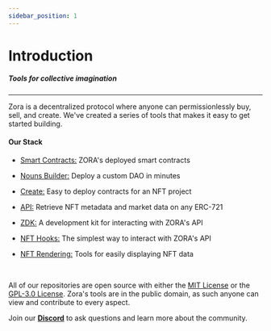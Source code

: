 ```yaml
---
sidebar_position: 1
---
```


# Introduction

##### Tools for collective imagination

---

Zora is a decentralized protocol where anyone can permissionlessly buy, sell, and create.
We've created a series of tools that makes it easy to get started building.

#### Our Stack

- [Smart Contracts:](../docs/smart-contracts/intro) ZORA's deployed smart contracts 

- [Nouns Builder:](../docs/smart-contracts/nouns-builder/intro) Deploy a custom DAO in minutes

- [Create:](../docs/smart-contracts/creator-tools/intro) Easy to deploy contracts for an NFT project

- [API:](../docs/zora-api/intro) Retrieve NFT metadata and market data on any ERC-721

- [ZDK:](../docs/zora-api/zdk) A development kit for interacting with ZORA's API

- [NFT Hooks:](../docs/developer-tools/nft-hooks/intro) The simplest way to interact with ZORA's API

- [NFT Rendering:](../docs/developer-tools/nft-rendering/introduction) Tools for easily displaying NFT data


<br />

All of our repositories are open source with either the [MIT License](https://opensource.org/licenses/MIT) or the [GPL-3.0 License](https://www.gnu.org/licenses/gpl-3.0.en.html).
Zora's tools are in the public domain, as such anyone can view and contribute to every aspect.

Join our [**Discord**](https://zora.community/) to ask questions and learn more about the community.
